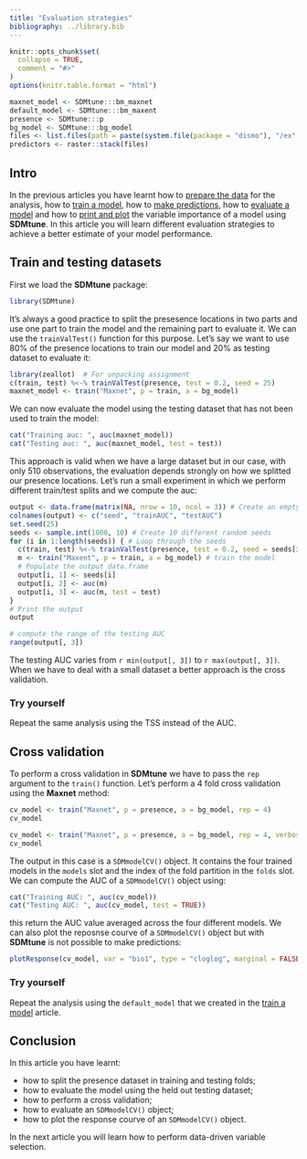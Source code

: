```yaml
---
title: "Evaluation strategies"
bibliography: ../library.bib
---
```


```r
knitr::opts_chunk$set(
  collapse = TRUE,
  comment = "#>"
)
options(knitr.table.format = "html")
```

```r
maxnet_model <- SDMtune:::bm_maxnet
default_model <- SDMtune:::bm_maxent
presence <- SDMtune:::p
bg_model <- SDMtune:::bg_model
files <- list.files(path = paste(system.file(package = "dismo"), "/ex", sep = ""), pattern = "grd", full.names = T)
predictors <- raster::stack(files)
```

## Intro

In the previous articles you have learnt how to [prepare the data](./prepare_data.html) for the analysis, how to [train a model](./train_model.html), how to [make predictions](./make_predictions.html), how to [evaluate a model](./evaluate_model.html) and how to [print and plot](,/variable_importance.html) the variable importance of a model using **SDMtune**. In this article you will learn different evaluation strategies to achieve a better estimate of your model performance.

## Train and testing datasets

First we load the **SDMtune** package:

```r
library(SDMtune)
```

It's always a good practice to split the presesence locations in two parts and use one part to train the model and the remaining part to evaluate it. We can use the `trainValTest()` function for this purpose. Let's say we want to use 80\% of the presence locations to train our model and 20\% as testing dataset to evaluate it:
```r
library(zeallot)  # For unpacking assignment
c(train, test) %<-% trainValTest(presence, test = 0.2, seed = 25)
maxnet_model <- train("Maxnet", p = train, a = bg_model)
```

We can now evaluate the model using the testing dataset that has not been used to train the model:
```r
cat("Training auc: ", auc(maxnet_model))
cat("Testing auc: ", auc(maxnet_model, test = test))
```

This approach is valid when we have a large dataset but in our case, with only 510 observations, the evaluation depends strongly on how we splitted our presence locations. Let's run a small experiment in which we perform different train/test splits and we compute the auc:
```r
output <- data.frame(matrix(NA, nrow = 10, ncol = 3)) # Create an empty data.frame
colnames(output) <- c("seed", "trainAUC", "testAUC")
set.seed(25)
seeds <- sample.int(1000, 10) # Create 10 different random seeds
for (i in 1:length(seeds)) { # Loop through the seeds
  c(train, test) %<-% trainValTest(presence, test = 0.2, seed = seeds[i]) # Make the train/test split
  m <- train("Maxent", p = train, a = bg_model) # train the model
  # Populate the output data.frame
  output[i, 1] <- seeds[i]
  output[i, 2] <- auc(m)
  output[i, 3] <- auc(m, test = test)
}
# Print the output
output

# compute the range of the testing AUC
range(output[, 3])
```

The testing AUC varies from `r min(output[, 3])` to `r max(output[, 3])`. When we have to deal with a small dataset a better approach is the cross validation.

### Try yourself

Repeat the same analysis using the TSS instead of the AUC.

## Cross validation

To perform a cross validation in **SDMtune** we have to pass the `rep` argument to the `train()` function. Let's perform a 4 fold cross validation using the **Maxnet** method:
```r
cv_model <- train("Maxnet", p = presence, a = bg_model, rep = 4)
cv_model
```
```r
cv_model <- train("Maxnet", p = presence, a = bg_model, rep = 4, verbose = FALSE)
cv_model
```

The output in this case is a `SDMmodelCV()` object. It contains the four trained models in the `models` slot and the index of the fold partition in the `folds` slot. We can compute the AUC of a `SDMmodelCV()` object using:
```r
cat("Training AUC: ", auc(cv_model))
cat("Testing AUC: ", auc(cv_model, test = TRUE))
```

this return the AUC value averaged across the four different models. We can also plot the reposnse courve of a `SDMmodelCV()` object but with **SDMtune** is not possible to make predictions:
```r
plotResponse(cv_model, var = "bio1", type = "cloglog", marginal = FALSE, fun = mean, rug = TRUE)
```

### Try yourself

Repeat the analysis using the `default_model` that we created in the [train a model](./model_training.html#train-a-model-with-default-settings) article.

## Conclusion

In this article you have learnt:

* how to split the presence dataset in training and testing folds;
* how to evaluate the model using the held out testing dataset;
* how to perform a cross validation;
* how to evaluate an `SDMmodelCV()` object;
* how to plot the response courve of an `SDMmodelCV()` object.

In the next article you will learn how to perform data-driven variable selection.
